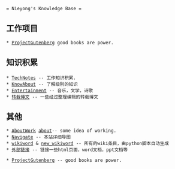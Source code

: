  = Nieyong's Knowledge Base =
== 工作项目 ==
 * [[ProjectGutenberg]] good books are power.
== 知识积累 ==
 * [[TechNotes]] -- 工作知识积累.
 * [[KnowAbout]] -- 了解级别的知识
 * [[Entertainment]] -- 音乐，文学，诗歌
 * [[转载博文]] -- 一些经过整理编辑的转载博文
== 其他 ==
 * [[AboutWork]] [[about]]-- some idea of working.
 * [[Navigate]] -- 本站详细导图
 * [[wikiword]]	& [[new_wikiword]] -- 所有的wiki条目，由python脚本自动生成
 * [[外部链接]] -- 链接一些html页面，word文档，ppt文档等


 * [[ProjectGutenberg]] -- good books are power.
